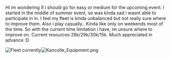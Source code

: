 Hi im wondering if i should go for easy or medium for the upcoming event. I started in the middle of summer event, so was kinda sad i wasnt able to participate in in. I feel my fleet is kinda unbalanced but not really sure where to improve them. Also i play casually.. Kinda like only on weekends most of the time. So with the current time limitation i have, im unsure where to improve on. Current resources 28k/29k/30k/15k. Much appreciated in advance :D

[[File:Kancolle_Fleet.png|thumb|Fleet currently]][[File:Kancolle_Equipment.png|thumb]]<ac_metadata title="Need advice on fleet and if i should Easy or Medium for upcoming event?"> </ac_metadata>